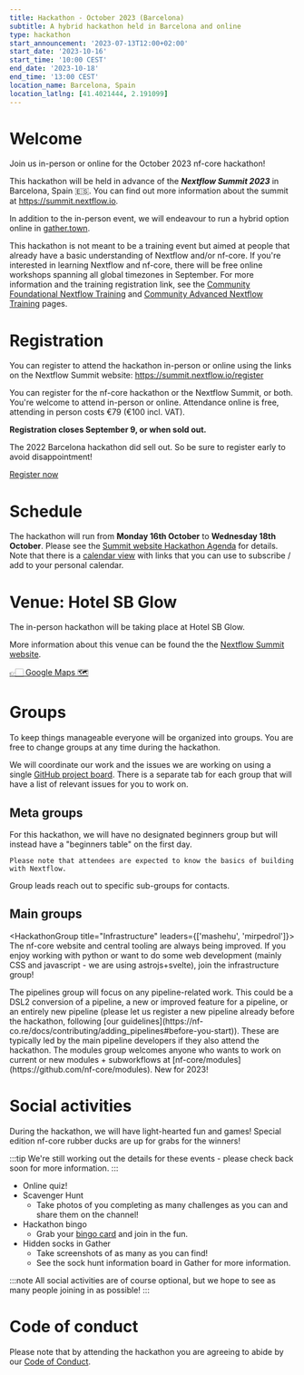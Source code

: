```yaml
---
title: Hackathon - October 2023 (Barcelona)
subtitle: A hybrid hackathon held in Barcelona and online
type: hackathon
start_announcement: '2023-07-13T12:00+02:00'
start_date: '2023-10-16'
start_time: '10:00 CEST'
end_date: '2023-10-18'
end_time: '13:00 CEST'
location_name: Barcelona, Spain
location_latlng: [41.4021444, 2.191099]
---
```


# Welcome

Join us in-person or online for the October 2023 nf-core hackathon!

This hackathon will be held in advance of the _**Nextflow Summit 2023**_ in Barcelona, Spain 🇪🇸. You can find out more information about the summit at <https://summit.nextflow.io>.

In addition to the in-person event, we will endeavour to run a hybrid option online in [gather.town](https://gather.town/).

This hackathon is not meant to be a training event but aimed at people that already have a basic understanding of Nextflow and/or nf-core.
If you're interested in learning Nextflow and nf-core, there will be free online workshops spanning all global timezones in September.
For more information and the training registration link, see the [Community Foundational Nextflow Training](https://nf-co.re/events/2023/training-basic-2023) and [Community Advanced Nextflow Training](https://nf-co.re/events/2023/training-sept-2023) pages.

# Registration

You can register to attend the hackathon in-person or online using the links on the Nextflow Summit website: <https://summit.nextflow.io/register>

You can register for the nf-core hackathon or the Nextflow Summit, or both. You're welcome to attend in-person or online.
Attendance online is free, attending in person costs €79 (€100 incl. VAT).

**Registration closes September 9, or when sold out.**

The 2022 Barcelona hackathon did sell out. So be sure to register early to avoid disappointment!

<a class="btn btn-success btn-lg mb-3" href="https://summit.nextflow.io/register/"><i class="fa-solid fa-id-card me-2"></i> Register now</a>

# Schedule

The hackathon will run from **Monday 16th October** to **Wednesday 18th October**.
Please see the [Summit website Hackathon Agenda](https://summit.nextflow.io/barcelona/agenda/hackathon/#events) for details.
Note that there is a [calendar view](https://summit.nextflow.io/barcelona/agenda/calendar/)
with links that you can use to subscribe / add to your personal calendar.

# Venue: Hotel SB Glow

The in-person hackathon will be taking place at Hotel SB Glow.

More information about this venue can be found the the [Nextflow Summit website](https://summit.nextflow.io/).

[👉🏻 Google Maps 🗺️](https://goo.gl/maps/6uKCKkbciLAR5qgSA)

# Groups

To keep things manageable everyone will be organized into groups.
You are free to change groups at any time during the hackathon.

We will coordinate our work and the issues we are working on using a single [GitHub project board](https://github.com/orgs/nf-core/projects/47).
There is a separate tab for each group that will have a list of relevant issues for you to work on.

## Meta groups

<HackathonGroup title="Beginners">
    For this hackathon, we will  have no designated beginners group but will instead
    have a "beginners table" on the first day.

    Please note that attendees are expected to know the basics of building with Nextflow.
</HackathonGroup>

<HackathonGroup title="Online">
    Group leads reach out to specific sub-groups for contacts.
</HackathonGroup>

## Main groups

<HackathonGroup title="Infrastructure" leaders={['mashehu', 'mirpedrol']}>
    The nf-core website and central tooling are always being improved.
    If you enjoy working with python or want to do some web development
    (mainly CSS and javascript - we are using astrojs+svelte), join the infrastructure group!
</HackathonGroup>

<HackathonGroup title="Pipelines">
    The pipelines group will focus on any pipeline-related work.
    This could be a DSL2 conversion of a pipeline, a new or improved feature for a pipeline,
    or an entirely new pipeline
    (please let us register a new pipeline already before the hackathon,
    following [our guidelines](https://nf-co.re/docs/contributing/adding_pipelines#before-you-start)).
    These are typically led by the main pipeline developers if they also attend the hackathon.
</HackathonGroup>


<HackathonGroup title="Modules & Subworkflows">
    The modules group welcomes anyone who wants to work on current or new modules + subworkflows
    at [nf-core/modules](https://github.com/nf-core/modules).
</HackathonGroup>

<HackathonGroup title="Nextflow backbone">
    New for 2023!
</HackathonGroup>

# Social activities

During the hackathon, we will have light-hearted fun and games!
Special edition nf-core rubber ducks are up for grabs for the winners!

:::tip
We're still working out the details for these events - please check back soon for more information.
:::

- Online quiz!
- Scavenger Hunt
  - Take photos of you completing as many challenges as you can and share them on the channel!
- Hackathon bingo
  - Grab your [bingo card](https://nfcore-bingo.web.app/?game=nf-core-hackathon) and join in the fun.
- Hidden socks in Gather
  - Take screenshots of as many as you can find!
  - See the sock hunt information board in Gather for more information.

:::note
All social activities are of course optional, but we hope to see as many people joining in as possible!
:::

# Code of conduct

Please note that by attending the hackathon you are agreeing to abide by our [Code of Conduct](https://nf-co.re/code_of_conduct).
